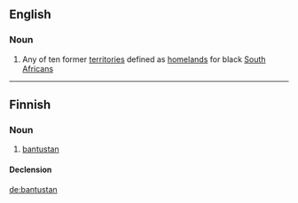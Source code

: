 ==English==

===Noun===
{{wikipedia}}
{{en-noun}}

# Any of ten former [[territory|territories]] defined as [[homeland]]s for black [[South African]]s

----

==Finnish==

===Noun===
{{infl|fi|noun}}

# [[#English|bantustan]]

====Declension====
{{fi-decl-risti|bantustan}}

[[de:bantustan]]